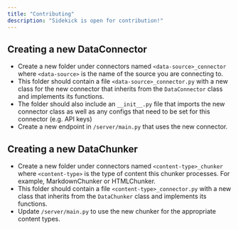 ```yaml
---
title: "Contributing"
description: "Sidekick is open for contribution!"
---
```


## Creating a new DataConnector
- Create a new folder under connectors named `<data-source>_connector` where `<data-source>` is the name of the source you are connecting to.
- This folder should contain a file `<data-source>_connector.py` with a new class for the new connector that inherits from the `DataConnector` class and implements its functions.
- The folder should also include an `__init__.py` file that imports the new connector class as well as any configs that need to be set for this connector (e.g. API keys)
- Create a new endpoint in `/server/main.py` that uses the new connector.
  
## Creating a new DataChunker
- Create a new folder under connectors named `<content-type>_chunker` where `<content-type>` is the type of content this chunker processes. For example, MarkdownChunker or HTMLChunker.
- This folder should contain a file `<content-type>_connector.py` with a new class that inherits from the `DataChunker` class and implements its functions.
- Update `/server/main.py` to use the new chunker for the appropriate content types.
